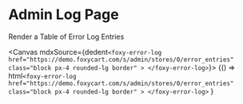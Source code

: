 
<Meta title="Admin / Log" />

# Admin Log Page

<Subtitle>Render a Table of Error Log Entries</Subtitle>

<Canvas
  mdxSource={dedent`
  <foxy-error-log
    href="https://demo.foxycart.com/s/admin/stores/0/error_entries"
    class="block px-4 rounded-lg border"
    >
    </foxy-error-log>
    `}>
  <Story name="EEntry">
    {() =>
      html`
    <foxy-error-log
    href="https://demo.foxycart.com/s/admin/stores/0/error_entries"
    class="block px-4 rounded-lg border"
    >
    </foxy-error-log>
    `
    }
  </Story>
</Canvas>

